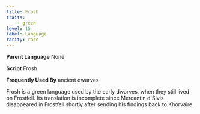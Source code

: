 ```yaml
---
title: Frosh
traits:
    - green
level: 15
label: Language
rarity: rare
---
```


**Parent Language** None

**Script** Frosh

**Frequently Used By** ancient dwarves

Frosh is a green language used by the early dwarves, when they still lived on Frostfell. Its translation is incomplete since Mercantin d'Sivis disappeared in Frostfell shortly after sending his findings back to Khorvaire. 
